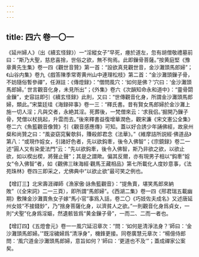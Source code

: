 ```yaml
---
---
---
```

title: 四六 卷一〇一
---




《延州婦人》（出《續玄怪録》）一“淫縱女子”早死，瘞於道左，忽有胡僧敬禮墓前曰：“斯乃大聖，慈悲喜捨，世俗之欲，無不徇焉。此即鏁骨菩薩。”按黄庭堅《豫章黄先生集》卷一四《觀世音贊》第一首：“設欲真見觀世音，金沙灘頭馬郎婦”；《山谷内集》卷九《戲答陳季常寄黄州山中連理松枝》第二首：“金沙灘頭鏁子骨，不妨隨俗暫參禪”，任淵註：《傳燈録》：“僧問風穴：‘如何是佛？’穴曰：‘金沙灘頭馬郎婦。’ 世言觀音化身，未見所出”；《外集》卷六《次韻知命永和道中》：“靈骨閟金鏁”，史容註即引《續玄怪録》此則，又曰：“世傳觀音化身，所謂金沙灘頭馬郎婦，類此。”宋葉廷珪《海録碎事》卷一三：“釋氏書。昔有賢女馬郎婦於金沙灘上施一切人淫；凡與交者，永絶其淫。死葬後，一梵僧來云：‘求我侣。’掘開乃鏁子骨，梵僧以杖挑起，升雲而去。”後來釋書益復增華潤色，觀宋濂《宋文憲公全集》卷二六《魚籃觀音像贊》引《觀音感應傳》可知。蓋以好合誘少年誦佛經，故泉州粲和尚贊之曰：“風姿窈窕鬢欹斜，賺殺郎君念《法華》。”《維摩詰所説經·佛道品》第八：“或現作婬女，引諸好色者，先以欲鈎牽，後令入佛智”；《宗鏡録》卷二一述“圓人又有染愛法門”云：“先以欲鈎牽，後令入佛智，斯乃非欲之欲，以欲止欲，如以楔出楔，將聲止聲”；其是之謂歟。偏其反爾，亦有現男子相以“鈎牽”婬女“令入佛智”者，如《觀佛三昧海經·觀馬王藏相品》第七所載化人度妙意事，《法苑珠林》卷四三即采之，尤佛典中“以欲止欲”最可笑之例也。

【增訂三】北宋壽涯禪師《漁家傲·詠魚籃觀音》：“提魚賣，堪笑馬郎來納敗”（《全宋詞》二一三頁），即所謂“馬郎婦”。《西湖二集》卷一四《邢君瑞五載幽期》敷陳金沙灘賣魚女子嫁“馬小官”事爲入話，卷二〇《巧妓佐夫成名》又述唐延州女妓“不接錢鈔”，乃“捨身菩薩化身，以濟貧人之欲。”一則觀音化身爲貞女，一則“犬聖”化身爲淫嫗，然遺骸皆爲“黄金鏁子骨”，一而二、二而一者也。

【增訂四】《五燈會元》卷一一風穴延沼章次：“問：‘如何是清淨法身？’師曰：‘金沙灘頭馬郎婦。’”既淫穢婦爲“清淨身”，機鋒更接。同卷廣慧元章次：“楊億侍郎問：‘風穴道金沙灘頭馬郎婦，意旨如何？’師曰：‘更道也不及’”；蓋成禪家公案矣。